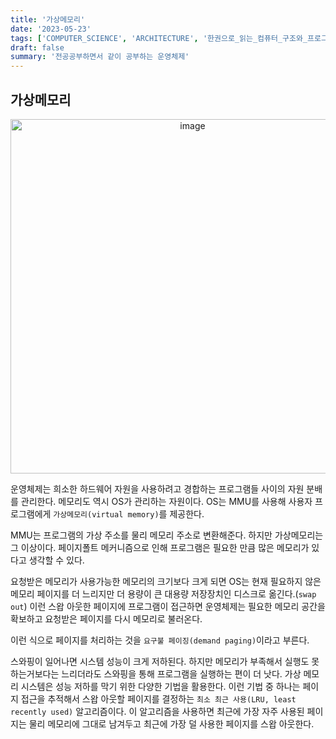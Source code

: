 ```yaml
---
title: '가상메모리'
date: '2023-05-23'
tags: ['COMPUTER_SCIENCE', 'ARCHITECTURE', '한권으로_읽는_컴퓨터_구조와_프로그래밍']
draft: false
summary: '전공공부하면서 같이 공부하는 운영체제'
---
```


## 가상메모리

<p align="center">
  <img
    width="567"
    alt="image"
    src="https://github.com/EarthDefenseCorps/earth-defense-corps-backend/assets/105579811/0523c36d-ce2e-46a0-8d28-b73045b9e78f"
  />
</p>

운영체제는 희소한 하드웨어 자원을 사용하려고 경합하는 프로그램들 사이의 자원 분배를 관리한다. 메모리도 역시 OS가 관리하는 자원이다. OS는 MMU를 사용해 사용자 프로그램에게 `가상메모리(virtual memory)`를 제공한다.

MMU는 프로그램의 가상 주소를 물리 메모리 주소로 변환해준다. 하지만 가상메모리는 그 이상이다. 페이지폴트 메커니즘으로 인해 프로그램은 필요한 만큼 많은 메모리가 있다고 생각할 수 있다.

요청받은 메모리가 사용가능한 메모리의 크기보다 크게 되면 OS는 현재 필요하지 않은 메모리 페이지를 더 느리지만 더 용량이 큰 대용량 저장장치인 디스크로 옮긴다.(`swap out`) 이런 스왑 아웃한 페이지에 프로그램이 접근하면 운영체제는 필요한 메모리 공간을 확보하고 요청받은 페이지를 다시 메모리로 불러온다.

이런 식으로 페이지를 처리하는 것을 `요구불 페이징(demand paging)`이라고 부른다.

스와핑이 일어나면 시스템 성능이 크게 저하된다. 하지만 메모리가 부족해서 실행도 못하는거보다는 느리더라도 스와핑을 통해 프로그램을 실행하는 편이 더 낫다. 가상 메모리 시스템은 성능 저하를 막기 위한 다양한 기법을 활용한다. 이런 기법 중 하나는 페이지 접근을 추적해서 스왑 아웃할 페이지를 결정하는 `최소 최근 사용(LRU, least recently used)` 알고리즘이다. 이 알고리즘을 사용하면 최근에 가장 자주 사용된 페이지는 물리 메모리에 그대로 남겨두고 최근에 가장 덜 사용한 페이지를 스왑 아웃한다.

